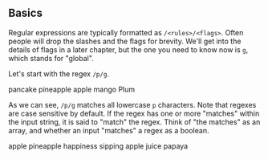 ## Basics

Regular expressions are typically formatted as `/<rules>/<flags>`. Often people will drop the slashes and the flags for brevity. We'll get into the details of flags in a later chapter, but the one you need to know now is `g`, which stands for "global".

Let's start with the regex `/p/g`.

<Example regex={/p/g}>
    <String>pancake</String>
    <String>pineapple</String>
    <String>apple</String>
    <String>mango</String>
    <String>Plum</String>
</Example>

As we can see, `/p/g` matches all lowercase `p` characters. Note that regexes are case sensitive by default. If the regex has one or more "matches" within the input string, it is said to "match" the regex. Think of "the matches" as an array, and whether an input "matches" a regex as a boolean.

<Example regex={/pp/g}>
    <String>apple</String>
    <String>pineapple</String>
    <String>happiness</String>
    <String>sipping apple juice</String>
    <String>papaya</String>
</Example>
